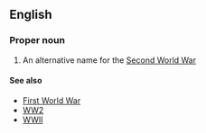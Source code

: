 ==English==
{{wikipedia}}

===Proper noun===
{{en-proper noun}}

# An alternative name for the [[Second World War]]
====See also====
* [[First World War]]
*[[WW2]]
*[[WWII]]